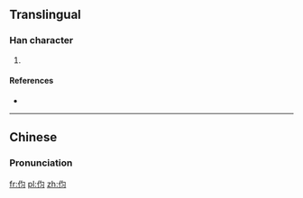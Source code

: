 ==Translingual==

===Han character===
{{Han char|rn=9|rad=人|as=04|sn=6|four=|canj=人心戈一 (OPIM), 人心一一 (OPMM)|ids=⿰[[亻]][[匀]]}}

# {{defn|Han|sort=人04}}

====References====
* {{Han ref|kx=0096.121|hdz=10124.160|uh=4F28|ud=20264}}

----

==Chinese==
{{zh-forms}}

===Pronunciation===
{{zh-pron
|m=xùn
|c=seon1
|mc=
|oc=
|ma=
|cat=
}}

[[fr:伨]]
[[pl:伨]]
[[zh:伨]]